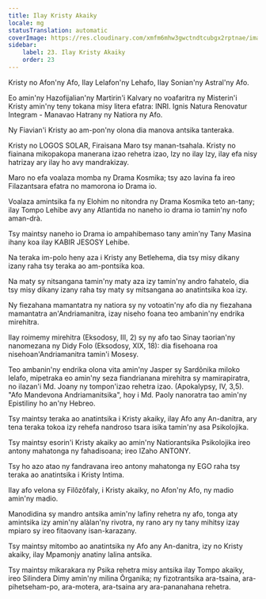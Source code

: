 ```yaml
---
title: Ilay Kristy Akaiky
locale: mg
statusTranslation: automatic
coverImage: https://res.cloudinary.com/xmfm6mhw3gwctndtcubgx2rptnae/image/upload/v1741354419/small_cover_la_gran_rebelion_28716e29d2.webp
sidebar:
    label: 23. Ilay Kristy Akaiky
    order: 23
---
```

Kristy no Afon'ny Afo, Ilay Lelafon'ny Lehafo, Ilay Sonian'ny Astral'ny Afo.

Eo amin'ny Hazofijalian'ny Martirin'i Kalvary no voafaritra ny Misterin'i Kristy amin'ny teny tokana misy litera efatra: INRI. Ignis Natura Renovatur Integram - Manavao Hatrany ny Natiora ny Afo.

Ny Fiavian'i Kristy ao am-pon'ny olona dia manova antsika tanteraka.

Kristy no LOGOS SOLAR, Firaisana Maro tsy manan-tsahala. Kristy no fiainana mikopakopa manerana izao rehetra izao, Izy no ilay Izy, ilay efa nisy hatrizay ary ilay ho avy mandrakizay.

Maro no efa voalaza momba ny Drama Kosmika; tsy azo lavina fa ireo Filazantsara efatra no mamorona io Drama io.

Voalaza amintsika fa ny Elohim no nitondra ny Drama Kosmika teto an-tany; ilay Tompo Lehibe avy any Atlantida no naneho io drama io tamin'ny nofo aman-drà.

Tsy maintsy naneho io Drama io ampahibemaso tany amin'ny Tany Masina ihany koa ilay KABIR JESOSY Lehibe.

Na teraka im-polo heny aza i Kristy any Betlehema, dia tsy misy dikany izany raha tsy teraka ao am-pontsika koa.

Na maty sy nitsangana tamin'ny maty aza izy tamin'ny andro fahatelo, dia tsy misy dikany izany raha tsy maty sy mitsangana ao anatintsika koa izy.

Ny fiezahana mamantatra ny natiora sy ny votoatin'ny afo dia ny fiezahana mamantatra an'Andriamanitra, izay niseho foana teo ambanin'ny endrika mirehitra.

Ilay roimemy mirehitra (Eksodosy, III, 2) sy ny afo tao Sinay taorian'ny nanomezana ny Didy Folo (Eksodosy, XIX, 18): dia fisehoana roa nisehoan'Andriamanitra tamin'i Mosesy.

Teo ambanin'ny endrika olona vita amin'ny Jasper sy Sardônika miloko lelafo, mipetraka eo amin'ny seza fiandrianana mirehitra sy mamirapiratra, no ilazan'i Md. Joany ny tompon'izao rehetra izao. (Apokalypsy, IV, 3,5). "Afo Mandevona Andriamanitsika", hoy i Md. Paoly nanoratra tao amin'ny Epistiliny ho an'ny Hebreo.

Tsy maintsy teraka ao anatintsika i Kristy akaiky, ilay Afo any An-danitra, ary tena teraka tokoa izy rehefa nandroso tsara isika tamin'ny asa Psikolojika.

Tsy maintsy esorin'i Kristy akaiky ao amin'ny Natiorantsika Psikolojika ireo antony mahatonga ny fahadisoana; ireo IZaho ANTONY.

Tsy ho azo atao ny fandravana ireo antony mahatonga ny EGO raha tsy teraka ao anatintsika i Kristy Intima.

Ilay afo velona sy Filôzôfaly, i Kristy akaiky, no Afon'ny Afo, ny madio amin'ny madio.

Manodidina sy mandro antsika amin'ny lafiny rehetra ny afo, tonga aty amintsika izy amin'ny alàlan'ny rivotra, ny rano ary ny tany mihitsy izay mpiaro sy ireo fitaovany isan-karazany.

Tsy maintsy mitombo ao anatintsika ny Afo any An-danitra, izy no Kristy akaiky, ilay Mpamonjy anatiny lalina antsika.

Tsy maintsy mikarakara ny Psika rehetra misy antsika ilay Tompo akaiky, ireo Silindera Dimy amin'ny milina Ôrganika; ny fizotrantsika ara-tsaina, ara-pihetseham-po, ara-motera, ara-tsaina ary ara-pananahana rehetra.

